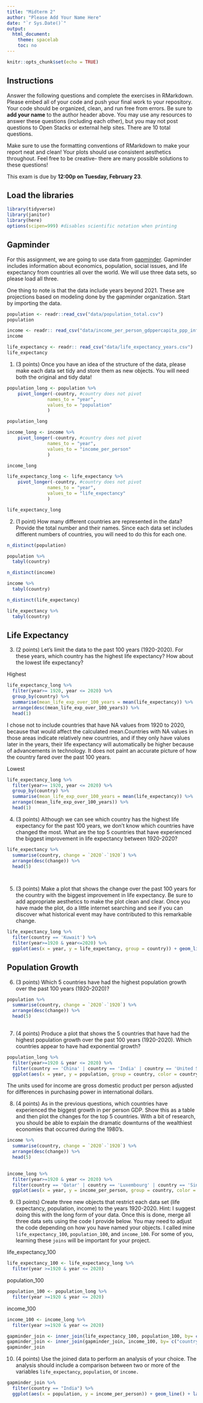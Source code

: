```yaml
---
title: "Midterm 2"
author: "Please Add Your Name Here"
date: "`r Sys.Date()`"
output:
  html_document:
    theme: spacelab
    toc: no
---
```


```r
knitr::opts_chunk$set(echo = TRUE)
```

## Instructions
Answer the following questions and complete the exercises in RMarkdown. Please embed all of your code and push your final work to your repository. Your code should be organized, clean, and run free from errors. Be sure to **add your name** to the author header above. You may use any resources to answer these questions (including each other), but you may not post questions to Open Stacks or external help sites. There are 10 total questions.  

Make sure to use the formatting conventions of RMarkdown to make your report neat and clean! Your plots should use consistent aesthetics throughout. Feel free to be creative- there are many possible solutions to these questions!  

This exam is due by **12:00p on Tuesday, February 23**.  

## Load the libraries
```r
library(tidyverse)
library(janitor)
library(here)
options(scipen=999) #disables scientific notation when printing
```

## Gapminder
For this assignment, we are going to use data from  [gapminder](https://www.gapminder.org/). Gapminder includes information about economics, population, social issues, and life expectancy from countries all over the world. We will use three data sets, so please load all three.  

One thing to note is that the data include years beyond 2021. These are projections based on modeling done by the gapminder organization. Start by importing the data.
```r
population <- readr::read_csv("data/population_total.csv")
population
```

```r
income <- readr:: read_csv("data/income_per_person_gdppercapita_ppp_inflation_adjusted.csv")
income
```

```r
life_expectancy <- readr:: read_csv("data/life_expectancy_years.csv")
life_expectancy
```

1. (3 points) Once you have an idea of the structure of the data, please make each data set tidy and store them as new objects. You will need both the original and tidy data!
```r
population_long <- population %>%
    pivot_longer(-country, #country does not pivot
               names_to = "year", 
               values_to = "population"
               )

population_long
```

```r
income_long <- income %>%
    pivot_longer(-country, #country does not pivot
               names_to = "year", 
               values_to = "income_per_person"
               )

income_long
```

```r

life_expectancy_long <- life_expectancy %>%
    pivot_longer(-country, #country does not pivot
               names_to = "year", 
               values_to = "life_expectancy"
               )

life_expectancy_long
```

2. (1 point) How many different countries are represented in the data? Provide the total number and their names. Since each data set includes different numbers of countries, you will need to do this for each one.
```r
n_distinct(population)

population %>%
  tabyl(country)
```

```r
n_distinct(income)

income %>%
  tabyl(country)
```

```r
n_distinct(life_expectancy)

life_expectancy %>%
  tabyl(country)
```

## Life Expectancy  

3. (2 points) Let's limit the data to the past 100 years (1920-2020). For these years, which country has the highest life expectancy? How about the lowest life expectancy?  

Highest
```r
life_expectancy_long %>%
  filter(year>= 1920, year <= 2020) %>%
  group_by(country) %>%
  summarise(mean_life_exp_over_100_years = mean(life_expectancy)) %>%
  arrange(desc(mean_life_exp_over_100_years)) %>%
  head(1)
```

I chose not to include countries that have NA values from 1920 to 2020, because that would affect the calculated mean.Countries with NA values in those areas indicate relatively new countries, and if they only have values later in the years, their life expectancy will automatically be higher because of advancements in technology. It does not paint an accurate picture of how the country fared over the past 100 years.

Lowest
```r
life_expectancy_long %>%
  filter(year>= 1920, year <= 2020) %>%
  group_by(country) %>%
  summarise(mean_life_exp_over_100_years = mean(life_expectancy)) %>%
  arrange((mean_life_exp_over_100_years)) %>%
  head(1)
```

4. (3 points) Although we can see which country has the highest life expectancy for the past 100 years, we don't know which countries have changed the most. What are the top 5 countries that have experienced the biggest improvement in life expectancy between 1920-2020?
```r
life_expectancy %>%
  summarise(country, change = `2020`-`1920`) %>%
  arrange(desc(change)) %>%
  head(5)
  
```

```r

```

5. (3 points) Make a plot that shows the change over the past 100 years for the country with the biggest improvement in life expectancy. Be sure to add appropriate aesthetics to make the plot clean and clear. Once you have made the plot, do a little internet searching and see if you can discover what historical event may have contributed to this remarkable change.  

```r
life_expectancy_long %>%
  filter(country == 'Kuwait') %>%
  filter(year>=1920 & year<=2020) %>%
  ggplot(aes(x = year, y = life_expectancy, group = country)) + geom_line()


```

## Population Growth
6. (3 points) Which 5 countries have had the highest population growth over the past 100 years (1920-2020)?
```r
population %>%
  summarise(country, change = `2020`-`1920`) %>%
  arrange(desc(change)) %>%
  head(5)
  
```

7. (4 points) Produce a plot that shows the 5 countries that have had the highest population growth over the past 100 years (1920-2020). Which countries appear to have had exponential growth?  
```r
population_long %>%
  filter(year>=1920 & year <= 2020) %>%
  filter(country == 'China' | country == 'India' | country == 'United States' | country == 'Indonesia' | country == 'Pakistan')  %>%
  ggplot(aes(x = year, y = population, group = country, color = country)) + geom_line() 

```

The units used for income are gross domestic product per person adjusted for differences in purchasing power in international dollars.

8. (4 points) As in the previous questions, which countries have experienced the biggest growth in per person GDP. Show this as a table and then plot the changes for the top 5 countries. With a bit of research, you should be able to explain the dramatic downturns of the wealthiest economies that occurred during the 1980's.
```r
income %>%
  summarise(country, change = `2020`-`1920`) %>%
  arrange(desc(change)) %>%
  head(5)
  


```

```r
income_long %>%
  filter(year>=1920 & year <= 2020) %>%
  filter(country == 'Qatar' | country == 'Luxembourg' | country == 'Singapore' | country == 'Brunei' | country == 'Ireland')  %>%
  ggplot(aes(x = year, y = income_per_person, group = country, color = country)) + geom_line()

```

9. (3 points) Create three new objects that restrict each data set (life expectancy, population, income) to the years 1920-2020. Hint: I suggest doing this with the long form of your data. Once this is done, merge all three data sets using the code I provide below. You may need to adjust the code depending on how you have named your objects. I called mine `life_expectancy_100`, `population_100`, and `income_100`. For some of you, learning these `joins` will be important for your project.  

life_expectancy_100
```r
life_expectancy_100 <- life_expectancy_long %>%
  filter(year >=1920 & year <= 2020)


```

population_100
```r
population_100 <- population_long %>%
  filter(year >=1920 & year <= 2020)
```

income_100
```r
income_100 <- income_long %>%
  filter(year >=1920 & year <= 2020)
```

```r
gapminder_join <- inner_join(life_expectancy_100, population_100, by= c("country", "year"))
gapminder_join <- inner_join(gapminder_join, income_100, by= c("country", "year"))
gapminder_join
```

10. (4 points) Use the joined data to perform an analysis of your choice. The analysis should include a comparison between two or more of the variables `life_expectancy`, `population`, or `income.`
```r
gapminder_join %>%
  filter(country == "India") %>%
  ggplot(aes(x = population, y = income_per_person)) + geom_line() + labs(title = "Population growth vs the income per person in India")
```